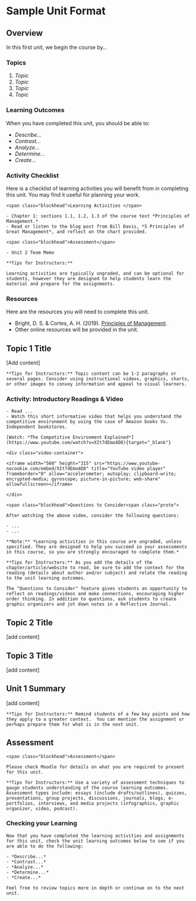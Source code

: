 # Sample Unit Format

## Overview {-}

In this first unit, we begin the course by...  

### Topics {-}

1. *Topic*  
1. *Topic*  
1. *Topic*  
1. *Topic*  

### Learning Outcomes {-}

When you have completed this unit, you should be able to:

- *Describe...*
- *Contrast...*
- *Analyze...*
- *Determine...*
- *Create...*

### Activity Checklist{-}

Here is a checklist of learning activities you will benefit from in completing this unit. You may find it useful for planning your work.

```block2

<span class="blockhead">Learning Activities </span>

- Chapter 1: sections 1.1, 1.2, 1.3 of the course text *Principles of Management.*  
- Read or listen to the blog post from Bill Davis, *5 Principles of Great Management*, and reflect on the chart provided.  

```

```block2

<span class="blockhead">Assessment</span> 

- Unit 2 Team Memo  

```

```block2

**Tips for Instructors:**

Learning activities are typically ungraded, and can be optional for students, however they are designed to help students learn the material and prepare for the assignments.

```

### Resources {-}

Here are the resources you will need to complete this unit.

- Bright, D. S. & Cortes, A. H. (2019). [Principles of Management](https://openstax.org/details/books/principles-management){target="_blank"}.  
- Other online resources will be provided in the unit.  

## Topic 1 Title

[Add content]


```block2

**Tips for Instructors:** Topic content can be 1-2 paragraphs or several pages. Consider using instructional videos, graphics, charts, or other images to convey information and appeal to visual learners.

```

### Activity: Introductory Readings & Video {-}

```block2

- Read ...  
- Watch this short informative video that helps you understand the competitive environment by using the case of Amazon books Vs. Independent bookstores.  

[Watch: *The Competitive Environment Explained*](https://www.youtube.com/watch?v=XIt7dEmo4D8){target="_blank"}

<div class="video-container">

<iframe width="560" height="315" src="https://www.youtube-nocookie.com/embed/XIt7dEmo4D8" title="YouTube video player" frameborder="0" allow="accelerometer; autoplay; clipboard-write; encrypted-media; gyroscope; picture-in-picture; web-share" allowfullscreen></iframe>

</div>

<span class="blockhead">Questions to Consider<span class="prote">

After watching the above video, consider the following questions:

- ...  
- ...  

**Note:** *Learning activities in this course are ungraded, unless specified. They are designed to help you succeed in your assessments in this course, so you are strongly encouraged to complete them.*

```

```block2

**Tips for Instructors:** As you add the details of the chapter/article/website to read, be sure to add the context for the reading (details about author and/or subject) and relate the reading to the unit learning outcomes.

The "Questions to Consider" feature gives students an opportunity to reflect on readings/videos and make connections, encouraging higher order thinking. In addition to questions, ask students to create graphic organizers and jot down notes in a Reflective Journal.

```

## Topic 2 Title

[add content]

## Topic 3 Title

[add content]

## Unit 1 Summary {-}

[add content]


```block2

**Tips for Instructors:** Remind students of a few key points and how they apply to a greater context.  You can mention the assignment or perhaps prepare them for what is in the next unit.

```

## Assessment{-}

```block2

<span class="blockhead">Assessment</span>

Please check Moodle for details on what you are required to present for this unit.

```

```block2

**Tips for Instructors:** Use a variety of assessment techniques to gauge students understanding of the course learning outcomes. Assessment types include: essays (include drafts/outlines), quizzes, presentations, group projects, discussions, journals, blogs, e-portfolios, interviews, and media projects (infographics, graphic organizer, video, podcast).

```

### Checking your Learning{-}

```block2

Now that you have completed the learning activities and assignments for this unit, check the unit learning outcomes below to see if you are able to do the following:

- *Describe...*  
- *Contrast...*  
- *Analyze...*  
- *Determine...*  
- *Create...*  

Feel free to review topics more in depth or continue on to the next unit.

```
